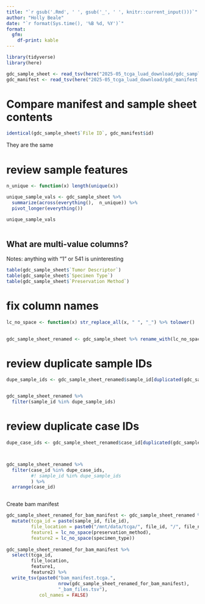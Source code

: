 ```yaml
---
title: "`r gsub('.Rmd', ' ', gsub('_', ' ', knitr::current_input()))`"
author: "Holly Beale"
date: "`r format(Sys.time(), '%B %d, %Y')`"
format: 
  gfm:
    df-print: kable
---
```


```r

library(tidyverse)
library(here)


```


```r
gdc_sample_sheet <- read_tsv(here("2025-05_tcga_luad_download/gdc_sample_sheet.2025-05-22.tsv"))
gdc_manifest <- read_tsv(here("2025-05_tcga_luad_download/gdc_manifest.2025-05-22.132704.txt"))
```

# Compare manifest and sample sheet contents

```r

identical(gdc_sample_sheet$`File ID`, gdc_manifest$id)


```
They are the same


# review sample features
```r

n_unique <- function(x) length(unique(x))

unique_sample_vals <- gdc_sample_sheet %>%
  summarize(across(everything(),  n_unique)) %>%
  pivot_longer(everything())

unique_sample_vals
  
```

## What are multi-value columns?
Notes:
anything with "1" or 541 is uninteresting


```r

table(gdc_sample_sheet$`Tumor Descriptor`)
table(gdc_sample_sheet$`Specimen Type`)
table(gdc_sample_sheet$`Preservation Method`)

```

# fix column names
```r

lc_no_space <- function(x) str_replace_all(x, " ", "_") %>% tolower()
  

gdc_sample_sheet_renamed <- gdc_sample_sheet %>% rename_with(lc_no_space)
```

# review duplicate sample IDs

```r

dupe_sample_ids <- gdc_sample_sheet_renamed$sample_id[duplicated(gdc_sample_sheet_renamed$sample_id)]


gdc_sample_sheet_renamed %>%
  filter(sample_id %in% dupe_sample_ids)
```

# review duplicate case IDs

```r

dupe_case_ids <- gdc_sample_sheet_renamed$case_id[duplicated(gdc_sample_sheet_renamed$case_id)]



gdc_sample_sheet_renamed %>%
  filter(case_id %in% dupe_case_ids,
         #! sample_id %in% dupe_sample_ids
         ) %>%
  arrange(case_id)



```

 
Create bam manifest 
```r

gdc_sample_sheet_renamed_for_bam_manifest <- gdc_sample_sheet_renamed %>%
  mutate(tcga_id = paste(sample_id, file_id),
         file_location = paste0("/mnt/data/tcga/", file_id, "/", file_name),
         feature1 = lc_no_space(preservation_method),
         feature2 = lc_no_space(specimen_type))
  
gdc_sample_sheet_renamed_for_bam_manifest %>%
  select(tcga_id,
         file_location,
         feature1,
         feature2) %>%
  write_tsv(paste0("bam_manifest.tcga.", 
                   nrow(gdc_sample_sheet_renamed_for_bam_manifest), 
                   "_bam_files.tsv"),
            col_names = FALSE)

```
 
 